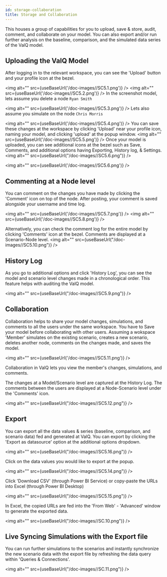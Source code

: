 ```yaml
---
id: storage-collaboration
title: Storage and Collaboration
---
```



This houses a group of capabilities for you to upload, save & store,
audit, comment, and collaborate on your model. You can also export
and/or run further analysis on the baseline, comparison, and the
simulated data series of the ValQ model.

## Uploading the ValQ Model

After logging in to the relevant workspace, you can see the 'Upload'
button and your profile icon at the bezel.

<img alt="" src={useBaseUrl('/doc-images//SC5.1.png')} />
<img alt="" src={useBaseUrl('/doc-images//SC5.2.png')} />
In the screenshot model, lets assume you delete a node `Ryan Smith`

<img alt="" src={useBaseUrl('/doc-images//SC5.3.png')} />
Lets also assume you simulate on the node `Chris Morris`

<img alt="" src={useBaseUrl('/doc-images//SC5.4.png')} />
You can save these changes at the workspace by clicking 'Upload' near
your profile icon, naming your model, and clicking 'upload' at the popup
window.
<img alt="" src={useBaseUrl('/doc-images//SC5.5.png')} />
Once your model is uploaded, you can see additional icons at the bezel
such as Save, Comments, and additional options having Exporting, History
log, & Settings.
<img alt="" src={useBaseUrl("/doc-images//SC5.6.png")} />

<img alt="" src={useBaseUrl('/doc-images//SC5.6.png')} />

## Commenting at a Node level

You can comment on the changes you have made by clicking the 'Comment'
icon on top of the node. After posting, your comment is saved alongside
your username and time log.

<img alt="" src={useBaseUrl('/doc-images//SC5.7.png')} />
<img alt="" src={useBaseUrl('/doc-images//SC5.8.png')} />

Alternatively, you can check the comment log for the entire model by
clicking 'Comments' icon at the bezel. Comments are displayed at a
Scenario-Node level.
<img alt="" src={useBaseUrl("/doc-images//SC5.10.png")} />

## History Log

As you go to additional options and click 'History Log', you can see the
model and scenario level changes made in a chronological order. This
feature helps with auditing the ValQ model.

<img alt="" src={useBaseUrl("/doc-images//SC5.9.png")} />

## Collaboration

Collaboration helps to share your model changes, simulations, and comments to all the users under the same workspace. 
You have to Save your model before collaborating with other users.
Assuming a wokspace 'Member' simulates on the existing scenario, creates a new scenario, deletes
another node, comments on the changes made, and saves the model.

<img alt="" src={useBaseUrl('/doc-images//SC5.11.png')} />

Collaboration in ValQ lets you view the member's changes, simulations, and comments.

The changes at a Model/Scenario level are captured at the History Log.
The comments between the users are displayed at a Node-Scenario level
under the 'Comments' icon.

<img alt="" src={useBaseUrl("/doc-images//SC5.12.png")} />

## Export

You can export all the data values & series (baseline, comparison,
and scenario data) fed and generated at ValQ. You can export by clicking
the 'Export as datasource' option at the additional options dropdown.

<img alt="" src={useBaseUrl("/doc-images//SC5.16.png")} />

Click on the data values you would like to export at the popup.

<img alt="" src={useBaseUrl("/doc-images//SC5.14.png")} />

Click 'Download CSV' (through Power BI Service) or copy-paste the URLs
into Excel (through Power BI Desktop)

<img alt="" src={useBaseUrl("/doc-images//SC5.15.png")} />

In Excel, the copied URLs are fed into the 'From Web' - 'Advanced'
window to generate the exported data.

<img alt="" src={useBaseUrl("/doc-images//SC.10.png")} />


## Live Syncing Simulations with the Export file

You can run further simulations to the scenarios and instantly synchronize the new scenario data with
the export file by refreshing the data query within 'Queries &
Connections'.

<img alt="" src={useBaseUrl("/doc-images//SC.11.png")} />
